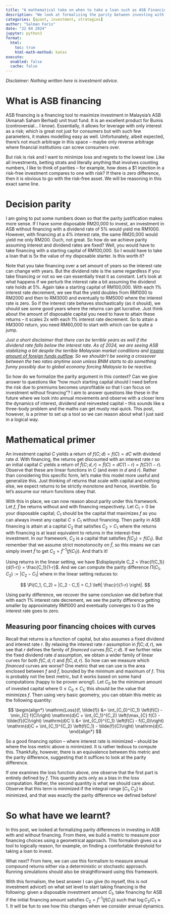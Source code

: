 ```yaml
---
title: "A mathematical take on when to take a loan such as ASB Financing?"
description: "We look at formalizing the parity between investing with a disposable capital versus with a financed leveraged capital in ASB."
categories: [quant, investment, strategies]
author: "Salman Faris"
date: "22 04 2024"
jupyter: python3
format:
  html:
    toc: true
    html-math-method: katex
execute: 
  enabled: false
  cache: false
---
```


*Disclaimer: Nothing written here is investment advice.*

# What is ASB financing

ASB financing is a financing tool to maximize investment in Malaysia's ASB (Amanah Saham Berhad) unit trust fund. It is an excellent product for Bumis (controversial... I know). Essentially, it allows for leverage with only interest as a risk; which is great not just for consumers but with such few parameters, it makes modelling easy as well. Unfortunately, albeit expected, there's not much arbitrage in this space – maybe only reverse arbitrage where financial institutions can screw consumers over.

But risk is risk and I want to minimize loss and regrets to the lowest low. Like all investments, betting strats and literally anything that involves counting numbers, I like to think of parities – for example, how does a $1 injection in a risk-free investment compares to one with risk? If there is zero difference, then it is obvious to go with the risk-free asset. We will be reasoning in this exact same line.

# Decision parity

I am going to put some numbers down so that the parity justification makes more sense. If I have some disposable RM20,000 to invest, an investment in ASB without financing with a dividend rate of 5% would yield me RM1000. However, with financing at a 4% interest rate, the same RM20,000 would yield me only RM200. Ouch, not great. So how do we achieve parity assuming interest and dividend rates are fixed? Well, you would have to take financing with a starting capital of RM100,000. So I would have to take a loan that is 5x the value of my disposable starter. Is this worth it? 

Note that you take financing over a set amount of years so the interest rate can change with years. But the dividend rate is the same regardless if you take financing or not so we can essentially treat it as constant. Let's look at what happens if we perturb the interest rate a bit assuming the dividend rate holds at 5%. Again take a starting capital of RM100,000. With each 1% interest rate decrement, we see that the yield doubles from RM1000 to RM2000 and then to RM3000 and eventually to RM5000 where the interest rate is zero. So if the interest rate behaves stochastically (as it should), we should see some good years where the returns can get lucrative. Just think about the amount of disposable capital you need to have to attain these returns – it scales 2x with each 1% interest rate decrement. So to attain a RM3000 return, you need RM60,000 to start with which can be quite a jump.

*Just a short disclaimer that there can be terrible years as well if the dividend rate falls below the interest rate. As of 2024, we are seeing ASB stabilizing a bit despite the terrible Malaysian market conditions and [insane amount of foreign funds outflow](https://www.isaham.my/foreign-funds). So we shouldn't be seeing a crossover between the two rates anytime soon unless BNM starts to do something funny possibly due to global economy forcing Malaysia to be reactive.*

So how do we formalize the parity argument in this context? Can we give answer to questions like "how much starting capital should I need before the risk due to premiums becomes unprofitable so that I can focus on investment without financing"? I aim to answer questions like these in the future where we look into annual movements and observe with a closer lens the dynamics of interest, dividend and reinvested capital – this sounds like a three-body problem and the maths can get musty real quick. This post, however, is a primer to set up a tool so we can reason about what I just said in a logical way.

# Mathematical primer

An investment capital $C$ yields a return of $f(C; d) = f(C) = dC$ with dividend rate $d$. With financing, the returns get discounted with an interest rate $r$ so an initial capital $C$ yields a return of $\tilde{f}(C; d, r) = \tilde{f}(C) = dC(1-r) = f(C)(1-r)$. Observe that these are linear functions in $C$ (and even in $d$ and $r$). Rather than considering this specific form, let's make this model more useful and generalize this. Just thinking of returns that scale with capital and nothing else, we expect returns to be strictly monotone and hence, invertible. So let's assume our return functions obey that.

With this in place, we can now reason about parity under this framework. Let $f$, $\tilde{f}$ be returns without and with financing respectively. Let $C_1 > 0$ be your disposable capital; $C_1$ should be the capital that maximizes $f$ as you can always invest any capital $C \leqslant C_1$ without financing. Then parity in ASB financing is attain at a capital $C_2$ that satisfies $C_2 > C_1$ where the returns with financing is at least equivalent to returns in the interest-free investment. In our framework, $C_2$ is a capital that satisfies $\tilde{f}(C_2) = f(C_1)$. But remember that we assume strict monotonocity on $\tilde{f}$, so this means we can simply invert $\tilde{f}$ to get $C_2 = \tilde{f}^{-1}(f(C_1))$. And that's it!

Using returns in the linear setting, we have $\displaystyle C_2 = \frac{f(C_1)}{d(1-r)} = \frac{C_1}{1-r}$. And we can compute the parity difference $\Pi(C_1, C_2) := |C_2 - C_1|$ where in the linear setting reduces to:

$$
\Pi(C_1, C_2) = |C_2 - C_1| = C_1 \left| \frac{r}{1-r} \right|.
$$

Using parity difference, we recover the same conclusion we did before that with each 1% interest rate decrement, we see the parity difference getting smaller by approximately RM1000 and eventually converges to 0 as the interest rate goes to zero.

## Measuring poor financing choices with curves

Recall that returns is a function of capital, but also assumes a fixed dividend and interest rate $r$. By relaxing the interest rate $r$ assumption in $\tilde{f}(C; d, r)$, we see that $r$ defines the family of *financed* curves $\tilde{f}(C, r; d)$. If we further relax the fixed dividend rate $d$ assumption, we obtain a wider family of linear curves for both $f(C, d, r)$ and $\tilde{f}(C, d, r)$. So how can we measure which *financed* curves are worse? One metric that we can use is the area enclosed between $f$ and $\tilde{f}$, bounded by the minimum and maximum of $f$. This is probably not the best metric, but it works based on some hand computations (happy to be proven wrong!). Let $C_0$ be the minimum amount of invested capital where $0 \leqslant C_0 \leqslant C_1$; this should be the value that minimizes $f$. Then using very basic geometry, you can obtain this metric as the following quantity:

$$
\begin{align*}
\mathrm{Loss}(f, \tilde{f}) &= \int_{C_0}^{C_1} \left(f(C) - \min_{C} f(C)\right) \mathrm{d}C + \int_{C_1}^{C_2} \left(\max_{C} f(C) - \tilde{f}(C)\right) \mathrm{d}C \\
&= \int_{C_0}^{C_1} \left(f(C) - f(C_0)\right) \mathrm{d}C + \int_{C_1}^{C_2} \left(f(C_1) - \tilde{f}(C)\right) \mathrm{d}C.
\end{align*}
$$

So a good financing option – where interest rate is minimized – should be where the loss metric above is minimized. It is rather tedious to compute this. Thankfully, however, there is an equivalence between this metric and the parity difference, suggesting that it suffices to look at the parity difference.

If one examines the loss function above, one observe that the first part is entirely defined by $f$. This quantity acts only as a bias in the loss computation. Rather, the second quantity is what we should care about. Observe that this term is minimized if the integral range $[C_1, C_2]$ is minimized, and that was exactly the parity difference we defined before!

# So what have we learnt?

In this post, we looked at formalizing parity differences in investing in ASB with and without financing. From there, we build a metric to measure poor financing choices using a geometrical approach. This formalism gives us a tool to logically reason, for example, on finding a comfortable threshold for taking a loan to invest.

What next? From here, we can use this formalism to measure  annual compound returns either via a deterministic or stochastic approach. Running simulations should also be straightforward using this framework.

With this formalism, the best answer I can give (to myself, this is not investment advice!) on what set level to start taking financing is the following: given a disposable investment amount $C_1$, take financing for ASB if the initial financing amount satisfies $C_2 = \tilde{f}^{-1}(f(C_1))$ such that $\log C_2/C_1 \approx 1$. It will be fun to see how this changes when we consider annual dynamics.